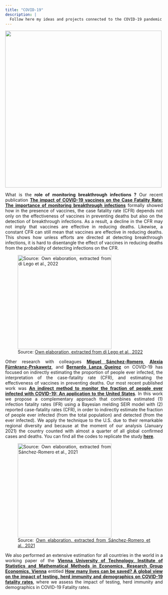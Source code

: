 ```yaml
---
title: "COVID-19"
description: |
  Follow here my ideas and projects connected to the COVID-19 pandemic
---
```


<style>
body {
text-align: justify}
</style>

![](cfr_gif.gif){width=500} 

What is the **role of monitoring breakthrough infections ?** Our recent publication [**The impact of COVID-19 vaccines on the Case Fatality Rate: The importance of monitoring breakthrough infections**](https://www.ijidonline.com/article/S1201-9712(22)00197-7/fulltext)
formally showed how in the presence of vaccines, the case fatality rate (CFR) depends not only on the effectiveness of vaccines in preventing deaths but also on the detection of breakthrough infections. As a result, a decline in the CFR may not imply that vaccines are effective in reducing deaths. Likewise, a constant CFR can still mean that vaccines are effective in reducing deaths. This shows how unless efforts are directed at detecting breakthrough infections, it is hard to disentangle the effect of vaccines in reducing deaths from the probability of detecting infections on the CFR.

![Source:
[Own elaboration, extracted from di Lego et al., 2022](https://www.ijidonline.com/article/S1201-9712(22)00197-7/fulltext)](cfr_sim.png){width=300} 


<style>
body {
text-align: justify}
</style>

Other research with colleagues [**Miguel Sánchez-Romero**](https://www.oeaw.ac.at/vid/people/staff/miguel-sanchez-romero), [**Alexia Fürnkranz-Prskawetz**](https://www.oeaw.ac.at/vid/people/staff/alexia-fuernkranz-prskawetz), and [**Bernardo Lanza Queiroz**](https://docentes.face.ufmg.br/lanza/) on COVID-19 has focused on indirectly estimating the proportion of people ever infected, the interpretation of the case-fatality rate (CFR), and estimating the effectiveness of vaccines in preventing deaths. Our most recent published work was [**An indirect method to monitor the fraction of people ever infected with COVID-19: An application to the United States**](https://journals.plos.org/plosone/article?id=10.1371/journal.pone.0245845). In this work we propose a complementary approach that combines estimated (1) infection fatality rates (IFR) using a Bayesian melding SEIR model with (2) reported case-fatality rates (CFR), in order to indirectly estimate the fraction of people ever infected (from the total population) and detected (from the ever infected). We apply the technique to the U.S. due to their remarkable regional diversity and because at the moment of our analysis (January 2021) the country counted with almost a quarter of all global confirmed cases and deaths. You can find all the codes to replicate the study [**here**](https://osf.io/c26p7/).

![Source: 
[Own elaboration, extracted from Sánchez-Romero et al., 2021](https://journals.plos.org/plosone/article?id=10.1371/journal.pone.0245845)](covid1.png){width=300}


We also performed an extensive estimation for all countries in the world in a working paper of the [**Vienna University of Technology, Institute of Statistics and Mathematical Methods in Economics, Research Group Economics, Vienna**](https://swm.tuwien.ac.at/) entitled [**How many lives can be saved? A global view on the impact of testing, herd immunity and demographics on COVID-19 fatality rates**](https://www.econstor.eu/handle/10419/218732), where we assess the impact of testing, herd immunity and demographics in COVID-19 Fatality rates.






